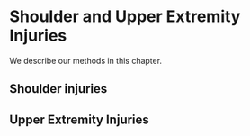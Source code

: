 # Shoulder and Upper Extremity Injuries

We describe our methods in this chapter.

## Shoulder injuries


## Upper Extremity Injuries
